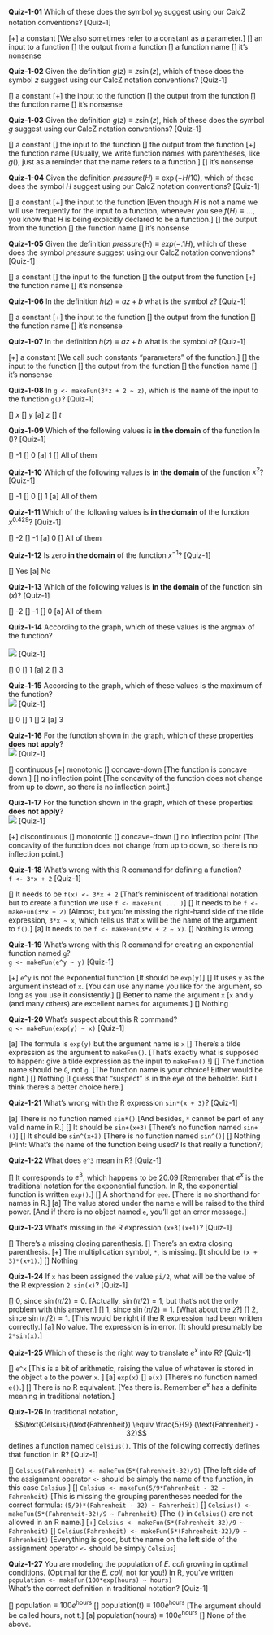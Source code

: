 **Quiz-1-01** Which of these does the symbol $y_0$ suggest using our CalcZ notation conventions? [Quiz-1]

[+] a constant [We also sometimes refer to a constant as a parameter.]
[] an input to a function
[] the output from a function
[] a function name
[] it's nonsense

**Quiz-1-02** Given the definition $g(z) \equiv z \sin(z)$, which of these does the symbol $z$ suggest using our CalcZ notation conventions? [Quiz-1]

[] a constant
[+] the input to the function
[] the output from the function
[] the function name
[] it's nonsense


**Quiz-1-03** Given the definition $g(z) \equiv z \sin(z)$, hich of these does the symbol $g$ suggest using our CalcZ notation conventions? [Quiz-1]

[] a constant
[] the input to the function
[] the output from the function
[+] the function name [Usually, we write function names with parentheses, like $g()$, just as a reminder that the name refers to a function.]
[] it's nonsense

**Quiz-1-04** Given the definition $pressure(H) \equiv \exp(- H/10)$, which of these does the symbol $H$ suggest using our CalcZ notation conventions? [Quiz-1]

[] a constant
[+] the input to the function [Even though $H$ is not a name we will use frequently for the input to a function, whenever you see $f(H) \equiv ...$, you know that $H$ is being explicitly declared to be a function.]
[] the output from the function
[] the function name
[] it's nonsense

**Quiz-1-05** Given the definition $pressure(H) \equiv exp(-.1 H)$, which of these does the symbol $pressure$ suggest using our CalcZ notation conventions? [Quiz-1]

[] a constant
[] the input to the function 
[] the output from the function
[+] the function name
[] it's nonsense

**Quiz-1-06** In the definition $h(z) \equiv a z + b$ what is the symbol $z$? [Quiz-1]

[] a constant
[+] the input to the function 
[] the output from the function
[] the function name
[] it's nonsense

**Quiz-1-07** In the definition $h(z) \equiv a z + b$ what is the symbol $a$? [Quiz-1]

[+] a constant [We call such constants "parameters" of the function.]
[] the input to the function 
[] the output from the function
[] the function name
[] it's nonsense

**Quiz-1-08** In `g <- makeFun(3*z + 2 ~ z)`, which is the name of the input to the function `g()`? [Quiz-1]

[] $x$
[] $y$
[a] $z$
[] $t$

**Quiz-1-09** Which of the following values is **in the domain** of the function $\ln()$? [Quiz-1]

[] -1
[] 0
[a] 1
[] All of them

**Quiz-1-10** Which of the following values is **in the domain** of the function $x^2$? [Quiz-1]

[] -1
[] 0
[] 1
[a] All of them

**Quiz-1-11** Which of the following values is **in the domain** of the function $x^{0.429}$? [Quiz-1]

[] -2
[] -1
[a] 0
[] All of them

**Quiz-1-12** Is zero **in the domain** of the function $x^{-1}$? [Quiz-1]

[] Yes
[a] No

**Quiz-1-13** Which of the following values is **in the domain** of the function $\sin(x)$? [Quiz-1]

[] -2
[] -1
[] 0
[a] All of them

**Quiz-1-14** According to the graph, which of these values is the argmax of the function? <br> <br> <img src="https://raw.githubusercontent.com/dtkaplan/Zdrill/main/inst/M3/Quiz-1-argmax.png"> [Quiz-1]

[] 0
[] 1
[a] 2
[] 3

**Quiz-1-15** According to the graph, which of these values is the maximum of the function? <br> <img src="https://raw.githubusercontent.com/dtkaplan/Zdrill/main/inst/M3/Quiz-1-argmax.png"> [Quiz-1]

[] 0
[] 1
[] 2
[a] 3

**Quiz-1-16** For the function shown in the graph, which of these properties **does not apply**? <br> <img src="https://raw.githubusercontent.com/dtkaplan/Zdrill/main/inst/M3/Quiz-1-argmax.png"> [Quiz-1]

[] continuous
[+] monotonic
[] concave-down [The function is concave down.]
[] no inflection point [The concavity of the function does not change from up to down, so there is no inflection point.]

**Quiz-1-17** For the function shown in the graph, which of these properties **does not apply**? <br> <img src="https://raw.githubusercontent.com/dtkaplan/Zdrill/main/inst/M3/properties-1.png"> [Quiz-1]

[+] discontinuous
[] monotonic
[] concave-down 
[] no inflection point [The concavity of the function does not change from up to down, so there is no inflection point.]


**Quiz-1-18** What's wrong with this R command for defining a function?<br>`f <- 3*x + 2` [Quiz-1]

[] It needs to be `f(x) <- 3*x + 2` [That's reminiscent of traditional notation but to create a function we use `f <- makeFun( ... )`]
[] It needs to be `f <- makeFun(3*x + 2)` [Almost, but you're missing the right-hand side of the tilde expression, `3*x ~ x`, which tells us that `x` will be the name of the argument to `f()`.]
[a] It needs to be `f <- makeFun(3*x + 2 ~ x)`.
[] Nothing is wrong

**Quiz-1-19** What's wrong with this R command for creating an exponential function named `g`?<br> `g <- makeFun(e^y ~ y)` [Quiz-1]

[+] `e^y` is not the exponential function [It should be `exp(y)`]
[] It uses `y` as the argument instead of `x`. [You can use any name you like for the argument, so long as you use it consistently.]
[] Better to name the argument `x` [`x` and `y` (and many others) are excellent names for arguments.]
[] Nothing

**Quiz-1-20** What's suspect about this R command?<br> `g <- makeFun(exp(y) ~ x)` [Quiz-1]

[a] The formula is `exp(y)` but the argument name is `x`
[] There's a tilde expression as the argument to `makeFun()`. [That's exactly what is supposed to happen: give a tilde expression as the input to `makeFun()` !]
[] The function name should be `G`, not `g`. [The function name is your choice! Either would be right.]
[] Nothing [I guess that "suspect" is in the eye of the beholder. But I think there's a better choice here.]

**Quiz-1-21** What's wrong with the R expression `sin*(x + 3)`? [Quiz-1]

[a] There is no function named `sin*()` [And besides, `*` cannot be part of any valid name in R.]
[] It should be `sin+(x+3)` [There's no function named `sin+()`]
[] It should be `sin^(x+3)` [There is no function named `sin^()`]
[] Nothing [Hint: What's the name of the function being used? Is that really a function?]

**Quiz-1-22** What does `e^3` mean in R? [Quiz-1]

[] It corresponds to $e^3$, which happens to be 20.09 [Remember that $e^x$ is the traditional notation for the exponential function. In R, the exponential function is written `exp()`.]
[] A shorthand for `eee`. [There is no shorthand for names in R.]
[a] The value stored under the name `e` will be raised to the third power. [And if there is no object named `e`, you'll get an error message.]



**Quiz-1-23** What's missing in the R expression `(x+3)(x+1)`? [Quiz-1]

[] There's a missing closing parenthesis.
[] There's an extra closing parenthesis.
[+] The multiplication symbol, `*`, is missing. [It should be `(x + 3)*(x+1)`.]
[] Nothing

**Quiz-1-24** If `x` has been assigned the value `pi/2`, what will be the value of the R expression `2 sin(x)`? [Quiz-1]

[] 0, since $\sin(\pi/2) = 0$. [Actually, $\sin(\pi/2) = 1$, but that's not the only problem with this answer.]
[] 1, since $\sin(\pi/2) = 1$. [What about the `2`?]
[] 2, since $\sin(\pi/2) = 1$. [This would be right if the R expression had been written correctly.]
[a] No value. The expression is in error. [It should presumably be `2*sin(x)`.]


**Quiz-1-25** Which of these is the right way to translate $e^x$ into R? [Quiz-1]

[] `e^x` [This is a bit of arithmetic, raising the value of whatever is stored in the object `e` to the power `x`. ]
[a] `exp(x)`
[] `e(x)` [There's no function named `e()`.]
[] There is no R equivalent. [Yes there is. Remember $e^x$ has a definite meaning in traditional notation.]

**Quiz-1-26** In traditional notation, $$\text{Celsius}(\text{Fahrenheit}) \equiv \frac{5}{9} (\text{Fahrenheit} - 32)$$ defines a function named `Celsius()`. This of the following correctly defines that function in R? [Quiz-1]

[] `Celsius(Fahrenheit) <- makeFun(5*(Fahrenheit-32)/9)` [The left side of the assignment operator `<-` should be simply the name of the function, in this case `Celsius`.]
[] `Celsius <- makeFun(5/9*Fahrenheit - 32 ~ Fahrenheit)` [This is missing the grouping parentheses needed for the correct formula: `(5/9)*(Fahrenheit - 32) ~ Fahrenheit]`
[] `Celsius() <- makeFun(5*(Fahrenheit-32)/9 ~ Fahrenheit)` [The `()` in `Celsius()` are not allowed in an R name.]
[+] `Celsius <- makeFun(5*(Fahrenheit-32)/9 ~ Fahrenheit)`
[] `Celsius(Fahrenheit) <- makeFun(5*(Fahrenheit-32)/9 ~ Fahrenheit)` [Everything is good, but the name on the left side of the assignment operator `<-` should be simply `Celsius`]

**Quiz-1-27** You are modeling the population of *E. coli* growing in optimal conditions. (Optimal for the *E. coli*, not for you!)  In R, you've written <br>`population <- makeFun(100*exp(hours) ~ hours)`<br>What's the correct definition in traditional notation? [Quiz-1]

[] $\text{population} \equiv 100 e^\text{hours}$
[] $\text{population}(t) \equiv 100 e^\text{hours}$ [The argument should be called hours, not t.]
[a] $\text{population}(\text{hours}) \equiv 100 e^\text{hours}$
[] None of the above.

